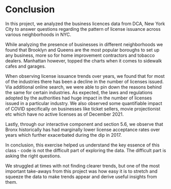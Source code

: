 # Conclusion

In this project, we analyzed the business licences data from DCA, New York City to answer questions regarding the pattern of license issuance across various neighborhoods in NYC. 

While analyzing the presence of businesses in different neighborhoods we found that Brooklyn and Queens are the most popular boroughs to set up any business, more so for home improvement contractors and tobacco dealers. Manhattan however, topped the charts when it comes to sidewalk cafes and garages. 

When observing license issuance trends over years, we found that for most of the industries there has been a decline in the number of licenses issued. Via additional online search, we were able to pin down the reasons behind the same for certain industries. As expected, the laws and regulations adopted by the authorities had huge impact in the number of licenses issued in a particular industry. We also observed some quantifiable impact of COVID specifically on businesses like ticket sellers, movie projectionist etc which have no active licenses as of December 2021.

Lastly, through our interactive component and section 5.6, we observe that Bronx historically has had marginally lower license acceptance rates over years which further exacerbated during the dip in 2017.

In conclusion, this exercise helped us understand the key essence of this class - code is not the difficult part of exploring the data. The difficult part is asking the right questions.

We struggled at times with not finding clearer trends, but one of the most important take-aways from this project was how easy it is to stretch and squeeze the data to make trends appear and derive useful insights from them. 
